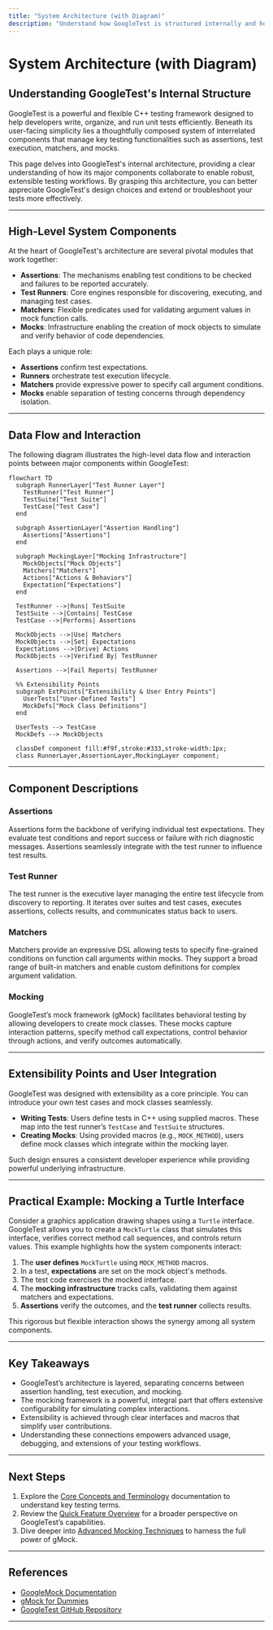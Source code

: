 ```yaml
---
title: "System Architecture (with Diagram)"
description: "Understand how GoogleTest is structured internally and how major components (such as assertions, runners, matchers, and mocks) interconnect. This page includes a mermaid diagram illustrating high-level data flow and extensibility points."
---
```


# System Architecture (with Diagram)

## Understanding GoogleTest's Internal Structure

GoogleTest is a powerful and flexible C++ testing framework designed to help developers write, organize, and run unit tests efficiently. Beneath its user-facing simplicity lies a thoughtfully composed system of interrelated components that manage key testing functionalities such as assertions, test execution, matchers, and mocks.

This page delves into GoogleTest's internal architecture, providing a clear understanding of how its major components collaborate to enable robust, extensible testing workflows. By grasping this architecture, you can better appreciate GoogleTest's design choices and extend or troubleshoot your tests more effectively.

---

## High-Level System Components

At the heart of GoogleTest's architecture are several pivotal modules that work together:

- **Assertions**: The mechanisms enabling test conditions to be checked and failures to be reported accurately.
- **Test Runners**: Core engines responsible for discovering, executing, and managing test cases.
- **Matchers**: Flexible predicates used for validating argument values in mock function calls.
- **Mocks**: Infrastructure enabling the creation of mock objects to simulate and verify behavior of code dependencies.

Each plays a unique role:

- **Assertions** confirm test expectations.
- **Runners** orchestrate test execution lifecycle.
- **Matchers** provide expressive power to specify call argument conditions.
- **Mocks** enable separation of testing concerns through dependency isolation.

---

## Data Flow and Interaction

The following diagram illustrates the high-level data flow and interaction points between major components within GoogleTest:

```mermaid
flowchart TD
  subgraph RunnerLayer["Test Runner Layer"]
    TestRunner["Test Runner"]
    TestSuite["Test Suite"]
    TestCase["Test Case"]
  end

  subgraph AssertionLayer["Assertion Handling"]
    Assertions["Assertions"]
  end

  subgraph MockingLayer["Mocking Infrastructure"]
    MockObjects["Mock Objects"]
    Matchers["Matchers"]
    Actions["Actions & Behaviors"]
    Expectation["Expectations"]
  end

  TestRunner -->|Runs| TestSuite
  TestSuite -->|Contains| TestCase
  TestCase -->|Performs| Assertions

  MockObjects -->|Use| Matchers
  MockObjects -->|Set| Expectations
  Expectations -->|Drive| Actions
  MockObjects -->|Verified By| TestRunner

  Assertions -->|Fail Reports| TestRunner

  %% Extensibility Points
  subgraph ExtPoints["Extensibility & User Entry Points"]
    UserTests["User-Defined Tests"]
    MockDefs["Mock Class Definitions"]
  end

  UserTests --> TestCase
  MockDefs --> MockObjects

  classDef component fill:#f9f,stroke:#333,stroke-width:1px;
  class RunnerLayer,AssertionLayer,MockingLayer component;
```

---

## Component Descriptions

### Assertions
Assertions form the backbone of verifying individual test expectations. They evaluate test conditions and report success or failure with rich diagnostic messages. Assertions seamlessly integrate with the test runner to influence test results.

### Test Runner
The test runner is the executive layer managing the entire test lifecycle from discovery to reporting. It iterates over suites and test cases, executes assertions, collects results, and communicates status back to users.

### Matchers
Matchers provide an expressive DSL allowing tests to specify fine-grained conditions on function call arguments within mocks. They support a broad range of built-in matchers and enable custom definitions for complex argument validation.

### Mocking
GoogleTest’s mock framework (gMock) facilitates behavioral testing by allowing developers to create mock classes. These mocks capture interaction patterns, specify method call expectations, control behavior through actions, and verify outcomes automatically.

---

## Extensibility Points and User Integration

GoogleTest was designed with extensibility as a core principle. You can introduce your own test cases and mock classes seamlessly.

- **Writing Tests**: Users define tests in C++ using supplied macros. These map into the test runner’s `TestCase` and `TestSuite` structures.
- **Creating Mocks**: Using provided macros (e.g., `MOCK_METHOD`), users define mock classes which integrate within the mocking layer.

Such design ensures a consistent developer experience while providing powerful underlying infrastructure.

---

## Practical Example: Mocking a Turtle Interface

Consider a graphics application drawing shapes using a `Turtle` interface. GoogleTest allows you to create a `MockTurtle` class that simulates this interface, verifies correct method call sequences, and controls return values. This example highlights how the system components interact:

1. The **user defines** `MockTurtle` using `MOCK_METHOD` macros.
2. In a test, **expectations** are set on the mock object's methods.
3. The test code exercises the mocked interface.
4. The **mocking infrastructure** tracks calls, validating them against matchers and expectations.
5. **Assertions** verify the outcomes, and the **test runner** collects results.

This rigorous but flexible interaction shows the synergy among all system components.

---

## Key Takeaways

- GoogleTest’s architecture is layered, separating concerns between assertion handling, test execution, and mocking.
- The mocking framework is a powerful, integral part that offers extensive configurability for simulating complex interactions.
- Extensibility is achieved through clear interfaces and macros that simplify user contributions.
- Understanding these connections empowers advanced usage, debugging, and extensions of your testing workflows.

---

## Next Steps

1. Explore the [Core Concepts and Terminology](../intro-concepts/core-concepts-terminology.md) documentation to understand key testing terms.
2. Review the [Quick Feature Overview](../features-architecture/feature-overview.md) for a broader perspective on GoogleTest’s capabilities.
3. Dive deeper into [Advanced Mocking Techniques](../../guides/advanced-usage-and-integration/advanced-mocking.md) to harness the full power of gMock.


---

## References

- [GoogleMock Documentation](https://github.com/google/googletest/tree/main/googlemock)
- [gMock for Dummies](https://google.github.io/googletest/gmock_for_dummies.html)
- [GoogleTest GitHub Repository](https://github.com/google/googletest)

---

